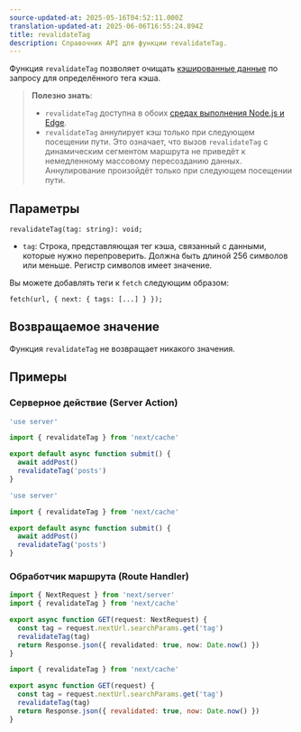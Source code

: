 ```yaml
---
source-updated-at: 2025-05-16T04:52:11.000Z
translation-updated-at: 2025-06-06T16:55:24.894Z
title: revalidateTag
description: Справочник API для функции revalidateTag.
---
```


Функция `revalidateTag` позволяет очищать [кэшированные данные](/docs/app/building-your-application/caching) по запросу для определённого тега кэша.

> **Полезно знать**:
>
> - `revalidateTag` доступна в обоих [средах выполнения Node.js и Edge](/docs/app/building-your-application/rendering/edge-and-nodejs-runtimes).
> - `revalidateTag` аннулирует кэш только при следующем посещении пути. Это означает, что вызов `revalidateTag` с динамическим сегментом маршрута не приведёт к немедленному массовому пересозданию данных. Аннулирование произойдёт только при следующем посещении пути.

## Параметры

```tsx
revalidateTag(tag: string): void;
```

- `tag`: Строка, представляющая тег кэша, связанный с данными, которые нужно перепроверить. Должна быть длиной 256 символов или меньше. Регистр символов имеет значение.

Вы можете добавлять теги к `fetch` следующим образом:

```tsx
fetch(url, { next: { tags: [...] } });
```

## Возвращаемое значение

Функция `revalidateTag` не возвращает никакого значения.

## Примеры

### Серверное действие (Server Action)

```ts filename="app/actions.ts" switcher
'use server'

import { revalidateTag } from 'next/cache'

export default async function submit() {
  await addPost()
  revalidateTag('posts')
}
```

```js filename="app/actions.js" switcher
'use server'

import { revalidateTag } from 'next/cache'

export default async function submit() {
  await addPost()
  revalidateTag('posts')
}
```

### Обработчик маршрута (Route Handler)

```ts filename="app/api/revalidate/route.ts" switcher
import { NextRequest } from 'next/server'
import { revalidateTag } from 'next/cache'

export async function GET(request: NextRequest) {
  const tag = request.nextUrl.searchParams.get('tag')
  revalidateTag(tag)
  return Response.json({ revalidated: true, now: Date.now() })
}
```

```js filename="app/api/revalidate/route.js" switcher
import { revalidateTag } from 'next/cache'

export async function GET(request) {
  const tag = request.nextUrl.searchParams.get('tag')
  revalidateTag(tag)
  return Response.json({ revalidated: true, now: Date.now() })
}
```